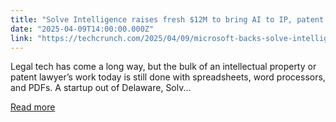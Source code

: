 ```yaml
---
title: "Solve Intelligence raises fresh $12M to bring AI to IP, patent workflows"
date: "2025-04-09T14:00:00.000Z"
link: "https://techcrunch.com/2025/04/09/microsoft-backs-solve-intelligence-in-12m-series-a-funding/"
---
```


Legal tech has come a long way, but the bulk of an intellectual property or patent lawyer&#8217;s work today is still done with spreadsheets, word processors, and PDFs. A startup out of Delaware, Solv...

[Read more](https://techcrunch.com/2025/04/09/microsoft-backs-solve-intelligence-in-12m-series-a-funding/)
